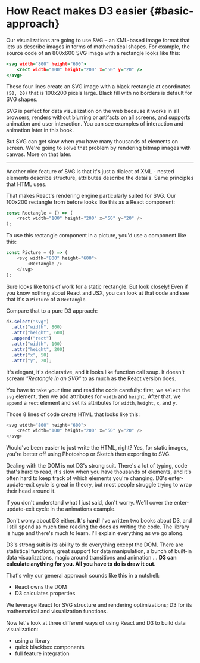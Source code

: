 # How React makes D3 easier {#basic-approach}

Our visualizations are going to use SVG – an XML-based image format that lets
us describe images in terms of mathematical shapes. For example, the source
code of an 800x600 SVG image with a rectangle looks like this:

```{.html caption="SVG rectangle"}
<svg width="800" height="600">
    <rect width="100" height="200" x="50" y="20" />
</svg>
```

These four lines create an SVG image with a black rectangle at coordinates
`(50, 20)` that is 100x200 pixels large. Black fill with no borders is default
for SVG shapes.

SVG is perfect for data visualization on the web because it works in all
browsers, renders without blurring or artifacts on all screens, and supports
animation and user interaction. You can see examples of interaction and
animation later in this book.

But SVG can get slow when you have many thousands of elements on screen. We're
going to solve that problem by rendering bitmap images with canvas. More on
that later.

---

Another nice feature of SVG is that it's just a dialect of XML - nested
elements describe structure, attributes describe the details. Same principles
that HTML uses.

That makes React's rendering engine particularly suited for SVG. Our 100x200
rectangle from before looks like this as a React component:

```javascript
const Rectangle = () => (
    <rect width="100" height="200" x="50" y="20" />
);
```

To use this rectangle component in a picture, you'd use a component like this:

```javascript
const Picture = () => (
    <svg width="800" height="600">
        <Rectangle />
    </svg>
);
```

Sure looks like tons of work for a static rectangle. But look closely! Even if
you know nothing about React and JSX, you can look at that code and see that
it's a `Picture` of a `Rectangle`.

Compare that to a pure D3 approach:

```javascript
d3.select("svg")
  .attr("width", 800)
  .attr("height", 600)
  .append("rect")
  .attr("width", 100)
  .attr("height", 200)
  .attr("x", 50)
  .attr("y", 20);
```

It's elegant, it's declarative, and it looks like function call soup. It
doesn't scream _"Rectangle in an SVG"_ to as much as the React version does.

You have to take your time and read the code carefully: first, we `select` the
`svg` element, then we add attributes for `width` and `height`. After that, we
`append` a `rect` element and set its attributes for `width`, `height`, `x`,
and `y`.

Those 8 lines of code create HTML that looks like this:

```javascript
<svg width="800" height="600">
    <rect width="100" height="200" x="50" y="20" />
</svg>
```

Would've been easier to just write the HTML, right? Yes, for static images,
you're better off using Photoshop or Sketch then exporting to SVG.

Dealing with the DOM is not D3's strong suit. There's a lot of typing, code
that's hard to read, it's slow when you have thousands of elements, and it's
often hard to keep track of which elements you're changing. D3's
enter-update-exit cycle is great in theory, but most people struggle trying to
wrap their head around it.

If you don't understand what I just said, don't worry. We'll cover the
enter-update-exit cycle in the animations example.

Don't worry about D3 either. **It's hard!** I've written two books about D3,
and I still spend as much time reading the docs as writing the code. The
library is huge and there's much to learn. I'll explain everything as we go
along.

D3's strong suit is its ability to do everything except the DOM. There are
statistical functions, great support for data manipulation, a bunch of built-in
data visualizations, magic around transitions and animation ... **D3 can
calculate anything for you. All you have to do is draw it out.**

That's why our general approach sounds like this in a nutshell:

- React owns the DOM
- D3 calculates properties

We leverage React for SVG structure and rendering optimizations; D3 for its
mathematical and visualization functions.

Now let's look at three different ways of using React and D3 to build data
visualization:

- using a library
- quick blackbox components
- full feature integration
